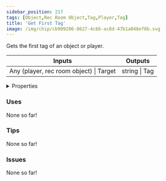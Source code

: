 ```yaml
---
sidebar_position: 217
tags: [Object,Rec Room Object,Tag,Player,Tag]
title: 'Get First Tag'
image: /img/chip/cb909206-8627-4c66-ac8d-47b1a046ef8b.svg
---
```


Gets the first tag of an object or player.



<IChip uuid="cb909206-8627-4c66-ac8d-47b1a046ef8b"/>

<table><thead><tr><th>Inputs</th><th>Outputs</th></tr></thead><tbody><tr><td>Any (player, rec room object) | Target</td><td>string | Tag</td></tr></tbody></table>

<details>
  <summary>Properties</summary>
  <div>
    <div>
    <table>
      <tbody>
        <tr>
          <td>Is beta required?</td>
          <td>No</td>
        </tr>
        <tr>
          <td>Is chip a trolling risk?</td>
          <td>No</td>
        </tr>
        <tr>
          <td>Is chip a role assignment risk?</td>
          <td>No</td>
        </tr>
        <tr>
          <td>Chip UUID</td>
          <td>cb909206-8627-4c66-ac8d-47b1a046ef8b</td>
        </tr>
        <tr>
          <td>Room availability</td>
          <td>Available everywhere</td>
        </tr>
      </tbody>
    </table>
    </div>
  </div>
</details>

### Uses

None so far!

### Tips

None so far!

### Issues

None so far!